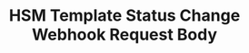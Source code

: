 ---
title: 'HSM Template Status Change Webhook Request Body'
openapi: '/open-api-files/treble-api-en.json POST /webhooks/on-hsm-status-update'
--- 